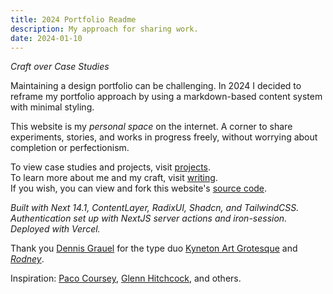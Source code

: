 ```yaml
---
title: 2024 Portfolio Readme
description: My approach for sharing work.
date: 2024-01-10
---
```


_Craft over Case Studies_

Maintaining a design portfolio can be challenging. In 2024 I decided to reframe my portfolio approach by using a markdown-based content system with minimal styling.

This website is my _personal space_ on the internet. A corner to share experiments, stories, and works in progress freely, without worrying about completion or perfectionism.

To view case studies and projects, visit [projects](/projects).  
To learn more about me and my craft, visit [writing](/writing).  
If you wish, you can view and fork this website's [source code](https://github.com/connorwforsyth/Connor-Website).



_Built with Next 14.1, ContentLayer, RadixUI, Shadcn, and TailwindCSS.   
Authentication set up with NextJS server actions and iron-session. Deployed with Vercel._


Thank you [Dennis Grauel](https://dennisgrauel.com/) for the type duo [Kyneton Art Grotesque](https://dennisgrauel.com/kyneton-art-grotesque) and [_Rodney_](https://dennisgrauel.com/rodney).

Inspiration: [Paco Coursey](https://twitter.com/pacocoursey), [Glenn Hitchcock](https://twitter.com/glennui), and others.


